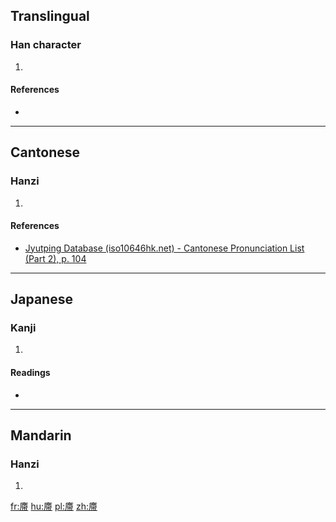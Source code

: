 ==Translingual==

===Han character===
{{Han char|rn=53|rad=广|as=11|sn=14|four=00227|canj=IKPB|ids=⿸广帶}}

# {{defn|Han|sort=广11}}

====References====
* {{Han ref|kx=0350.060|dkj=09465|dj=0661.080|hdz=20898.020|uh=5ED7|ud=24279|bh=E1B7|bd=57783}}

----

==Cantonese==

===Hanzi===
{{yue-hanzi|jyut=[[daai3]]|y=daai3}}

# {{defn|lang=yue|sort=广11}}

====References====
* [http://www.iso10646hk.net/jp/document/download.jsp Jyutping Database (iso10646hk.net) - Cantonese Pronunciation List (Part 2), p. 104]

----

==Japanese==

===Kanji===
{{ja-kanji|grade=|rs=广11}}

# {{defn|lang=ja|sort=广11}}

====Readings====
* {{ja-readings|on=[[たい]] (tai)|kun=[[いへがゆがむ]] (ihegayugamu)}}

----

==Mandarin==

===Hanzi===
{{cmn-hanzi|pin=[[dài]] ([[dai4]])|wg=tai<sup>4</sup>}}

# {{defn|lang=cmn|sort=广11}}

[[fr:廗]]
[[hu:廗]]
[[pl:廗]]
[[zh:廗]]